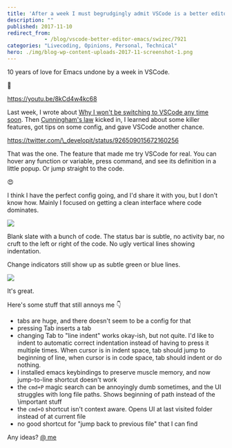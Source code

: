 ```yaml
---
title: 'After a week I must begrudgingly admit VSCode is a better editor than Emacs'
description: ""
published: 2017-11-10
redirect_from: 
            - /blog/vscode-better-editor-emacs/swizec/7921
categories: "Livecoding, Opinions, Personal, Technical"
hero: ./img/blog-wp-content-uploads-2017-11-screenshot-1.png
---
```

10 years of love for Emacs undone by a week in VSCode.



🤔



https://youtu.be/8kCd4w4kc68



Last week, I wrote about [Why I won't be switching to VSCode any time soon](https://swizec.com/blog/wont-be-switching-vscode/swizec/7898). Then [Cunningham's law](https://meta.wikimedia.org/wiki/Cunningham's_Law) kicked in, I learned about some killer features, got tips on some config, and gave VSCode another chance.



https://twitter.com/\_developit/status/926509015672160256



That was the one. The feature that made me try VSCode for real. You can hover any function or variable, press command, and see its definition in a little popup. Or jump straight to the code.



😍



I think I have the perfect config going, and I'd share it with you, but I don't know how. Mainly I focused on getting a clean interface where code dominates.



![](./img/blog-wp-content-uploads-2017-11-screenshot-1.png)



Blank slate with a bunch of code. The status bar is subtle, no activity bar, no cruft to the left or right of the code. No ugly vertical lines showing indentation.



Change indicators still show up as subtle green or blue lines.



![](./img/blog-wp-content-uploads-2017-11-screenshot-2.png)



It's great.



Here's some stuff that still annoys me 👇



- tabs are huge, and there doesn't seem to be a config for that
- pressing Tab inserts a tab
- changing Tab to "line indent" works okay-ish, but not quite. I'd like to indent to automatic correct indentation instead of having to press it multiple times. When cursor is in indent space, tab should jump to beginning of line, when cursor is in code space, tab should indent or do nothing.
- I installed emacs keybindings to preserve muscle memory, and now jump-to-line shortcut doesn't work
- the `cmd+P` magic search can be annoyingly dumb sometimes, and the UI struggles with long file paths. Shows beginning of path instead of the \\important stuff
- the `cmd+O` shortcut isn't context aware. Opens UI at last visited folder instead of at current file
- no good shortcut for "jump back to previous file" that I can find



Any ideas? [@ me](http://twitter.com/home?status=.@swizec%20you%20should%20try%20this%20for%20@code%20%F0%9F%91%89)